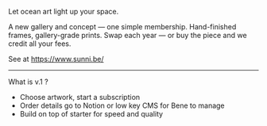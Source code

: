 Let ocean art light up your space.

A new gallery and concept — one simple membership. Hand-finished frames, gallery-grade prints.
Swap each year — or buy the piece and we credit all your fees. 

See at https://www.sunni.be/ 

---

What is v.1 ? 

- Choose artwork, start a subscription 
- Order details go to Notion or low key CMS for Bene to manage 
- Build on top of starter for speed and quality 